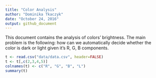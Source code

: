 ```yaml
---
title: "Color Analysis"
author: "Dominika Tkaczyk"
date: "October 24, 2016"
output: github_document
---
```


This document contains the analysis of colors' brightness. The main problem is the following: how can we
automatically decide whether the color is dark or light given it's R, G, B components.

```r
t <- read.csv("data/data.csv", header=FALSE)
t <- t[,c(2,3,4,5)]
colnames(t) <- c("R", "G", "B", "L")
summary(t)
```

